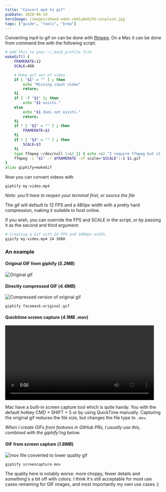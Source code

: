 ```yaml
---
title: "Convert mp4 to gif"
pubDate: 2020-06-19
heroImage: /images/ahmad-odeh-ckm1yAe6jhU-unsplash.jpg
tags: ["guide", "tools", "brew"]
---
```


Converting mp4 to gif on can be done with [ffmpeg](https://ffmpeg.org/). On a Mac it can be done from command line with the following script:


```bash
# Add this to your ~/.bash_profile file
makeGif() {
    FRAMERATE=12
    SCALE=480

    # Make gif out of video
    if [ "$1" = "" ] ; then
        echo "Missing input video"
        return;
    fi
    if [ -f "$1" ]; then
        echo "$1 exists."
    else
        echo "$1 does not exists."
        return;
    fi
    if ! [ "$2" = "" ] ; then
        FRAMERATE=$2
    fi
    if ! [ "$3" = "" ] ; then
        SCALE=$3
    fi
    type ffmpeg >/dev/null 2>&1 || { echo >&2 "I require ffmpeg but it’s not installed.  Install with 'brew install ffmpeg'" & return }
    ffmpeg -i "$1" -r $FRAMERATE -vf scale="$SCALE":-1 $1.gif
}
alias giphify=makeGif
```

Now you can convert videos with
```
giphify my-video.mp4
```

_Note: you'll have to reopen your terminal first, or source the file_

The gif will default to 12 FPS and a 480px width with a pretty hard compression, making it suitable to host online.

If you wish, you can override the FPS and SCALE in the script, or by passing it as the second and third argument:

```bash
# Creating a Gif with 24 FPS and 1080px width.
gipify my-video.mp4 24 1080
```

### An example

#### Original GIF from giphify (*5.2MB*)

![Original gif](https://media.giphy.com/media/DHFUvl7EK111mMKobq/giphy.gif)



#### Directly compressed GIF (*4.4MB*)

![Compressed version of original gif](https://user-images.githubusercontent.com/1502702/95243703-4f219800-0811-11eb-9e61-c0480c0963d4.gif)

```
giphify facemask-original.gif
```

#### Quicktime screen capture (*4.1MB .mov*)

<video width="480" autoplay loop>
  <source src="/resources/facemask.mov" type="video/mp4" />
</video>

Mac have a built-in screen capture tool which is quite handy. You with the default hotkey CMD + SHIFT + 5 or by using QuickTime manually.
Capturing the original gif reduces the file size, but changes the file type to `.mov`.

_When I create GIFs from features in GitHub PRs, I usually use this, combined with the giphify'ing below._

#### GIF from screen capture (*1.8MB*)

![mov file converted to lower quality gif](https://user-images.githubusercontent.com/1502702/95243685-49c44d80-0811-11eb-9811-a19bc42bedf5.gif)

```
giphify screencapture.mov
```

The quality here is notably worse: more choppy, fewer details and something's a bit off with colors. I think it's still acceptable for most use cases remaining for GIF images, and most importantly my own use cases :)
